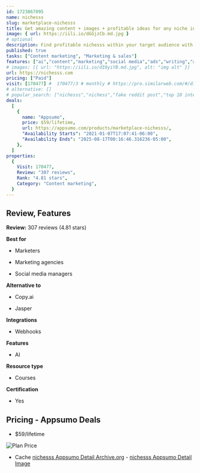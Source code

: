 ```yaml
---
id: 1723867095
name: nichesss
slug: marketplace-nichesss
title: Get amazing content + images + profitable ideas for any niche in 60 seconds or less
image: { url: https://iili.io/dGGjzCb.md.jpg }
# optional
description: Find profitable nichesss within your target audience with the push of a buttonUse our powerful reddit search to find subreddits by the number of people in themCreate social media posts and marketing copyPosts you can share on Reddit and Product Hunt that are unique to your business
published: true
tasks: ["Content marketing", "Marketing & sales"]
features: ["ai","content","marketing","social media","ads","writing","analytics","collaboration","research"]
# images: [{ url: "https://iili.io/dI8yiYB.md.jpg", alt: "img alt" }]
url: https://nichesss.com
pricing: ["Paid"]
visit: [170477] #  170477/3 # monthly # https://pro.similarweb.com/#/digitalsuite/websiteanalysis/home
# alternative: []
# popular_search: ["nichesss","nichess","fake reddit post","top 10 interior designers riches","acun net worth"]
deals:
  [
    {
      name: "Appsumo",
      price: $59/lifetime,
      url: https://appsumo.com/products/marketplace-nichesss/,
      "Availability Starts": "2021-01-07T17:07:41-06:00",
      "Availability Ends": "2025-08-17T00:16:46.316236-05:00",
    },
  ]
properties:
  {
    Visit: 170477,
    Review: "307 reviews",
    Rank: "4.81 stars",
    Category: "Content marketing",
  }
---
```


## Review, Features

**Review:** 307 reviews (4.81 stars)

**Best for**

- Marketers

- Marketing agencies

- Social media managers

**Alternative to**

- Copy.ai

- Jasper

**Integrations**

- Webhooks

**Features**

- AI

**Resource type**

- Courses

**Certification**

- Yes

## Pricing - Appsumo Deals

- $59/lifetime

<Img src="https://iili.io/dGVFPQR.png" alt="Plan Price" />

- Cache [nichesss Appsumo Detail Archive.org](https://web.archive.org/web/*/https://appsumo.com/products/marketplace-nichesss/) - [nichesss Appsumo Detail Image](https://iili.io/dGVFmps.png)
